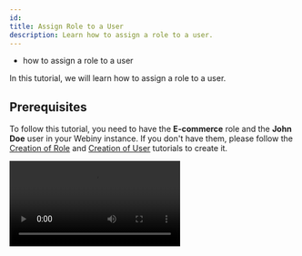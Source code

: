 ```yaml
---
id: 
title: Assign Role to a User
description: Learn how to assign a role to a user.
---
```



<Alert type="success" title="WHAT YOU'LL LEARN">

- how to assign a role to a user

</Alert>

In this tutorial, we will learn how to assign a role to a user.

## Prerequisites

To follow this tutorial, you need to have the **E-commerce** role and the **John Doe** user in your Webiny instance. If you don't have them, please follow the [Creation of Role](/docs/{version}/user-guides/security/essentials/role-creation) and [Creation of User](/docs/{version}/user-guides/security/essentials/user-creation) tutorials to create it.

<Video src={assignRoleVideo} controls={true}/>

1. From the **Side Menu**, click **Settings** > **ADMIN USERS** > **Users**

2. Click the **John Doe** in the list of Users.

3. In the **Role** dropdown, click **E-commerce**.

4. Click **SAVE USER**.

   ✔️ The message "User saved successfully." displays.